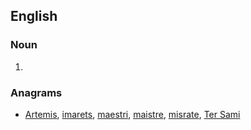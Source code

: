 ==English==

===Noun===
{{en-noun}}

# {{alternative spelling of|smarty}}

===Anagrams===
* [[Artemis#English|Artemis]], [[imarets#English|imarets]], [[maestri#English|maestri]], [[maistre#English|maistre]], [[misrate#English|misrate]], [[Ter Sami#English|Ter Sami]]